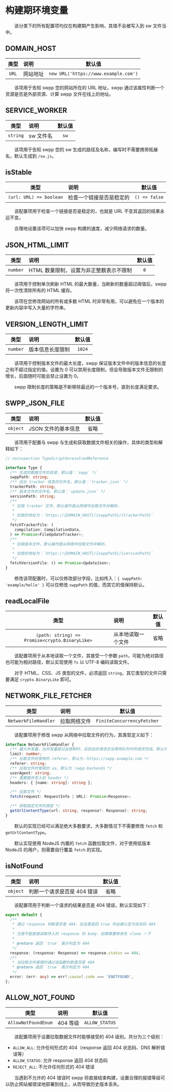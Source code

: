 # 构建期环境变量

&emsp;&emsp;该分类下的所有配置项均仅在构建期产生影响，其值不会被写入到 sw 文件当中。

## DOMAIN_HOST

| 类型  | 说明     |                默认值                |
| :---: | :------- | :----------------------------------: |
| `URL` | 网站地址 | `new URL('https://www.example.com')` |

&emsp;&emsp;该项用于告知 swpp 您的网站所在的 URL 地址，swpp 通过该属性判断一个资源是否是外部资源、计算 swpp 文件在线上的地址。

## SERVICE_WORKER

|    类型    | 说明     | 默认值  |
|:--------:|:-------|:----:|
| `string` | sw 文件名 | `sw` |

&emsp;&emsp;该项用于告知 swpp 您的 sw 生成的路径及名称，编写时不需要携带拓展名，默认生成到 `/sw.js`。

## isStable

|           类型            | 说明           |      默认值      |
|:-----------------------:|:-------------|:-------------:|
| `(url: URL) => boolean` | 检查一个链接是否是稳定的 | `() => false` |

&emsp;&emsp;该配置项用于检查一个链接是否是稳定的，也就是 URL 不变其返回的结果永远不变。

&emsp;&emsp;合理地设置该项可以加快 swpp 构建的速度，减少网络请求的数量。

## JSON_HTML_LIMIT

|    类型    | 说明                     | 默认值 |
|:--------:|:-----------------------|:---:|
| `number` | HTML 数量限制，设置为非正整数表示不限制 | `0` |

&emsp;&emsp;该项用于控制单次刷新 HTML 的最大数量，当刷新的数量超过阈值后，swpp 将一次性清除所有的 HTML 缓存。

&emsp;&emsp;该项在您修改网站的所有或多数 HTML 时非常有用，可以避免在一个版本的更新内容中写入大量的字符串。

## VERSION_LENGTH_LIMIT

|    类型    | 说明       |  默认值   |
|:--------:|:---------|:------:|
| `number` | 版本信息长度限制 | `1024` |

&emsp;&emsp;该项用于控制版本文件的最大长度，swpp 保证版本文件中的版本信息的长度之和不超过指定的值。设置为 0 可以禁用长度限制，但会导致版本文件无限制的增长，后面随时可能会禁止设置为 0。

&emsp;&emsp;swpp 限制长度的策略是不断移除最远的一个版本号，直到长度满足要求。

## SWPP_JSON_FILE

|    类型    | 说明           | 默认值 |
|:--------:|:-------------|:---:|
| `object` | JSON 文件的基本信息 | 省略  |

&emsp;&emsp;该项用于配置与 swpp 与生成和获取数据文件相关的操作，具体的类型和解释如下：

```typescript
// noinspection TypeScriptUnresolvedReference

interface Type {
  /** 生成的数据文件的目录，默认值：`swpp` */
  swppPath: string;
  /** 后台 tracker 信息的文件名，默认值：`tracker.json` */
  trackerPath: string;
  /** 版本文件的文件名，默认值：`update.json` */
  versionPath: string;
  /**
   * 拉取 tracker 文件，默认操作是从网络中拉取文件并解析。
   *
   * 拉取的地址为：`https://{DOMAIN_HOST}/{swppPath}/{trackerPath}`
   */
  fetchTrackerFile: (
    compilation: CompilationData,
  ) => Promise<FileUpdateTracker>;
  /**
   * 拉取版本文件，默认操作是从网络中拉取文件并解析。
   *
   * 拉取的地址为：`https://{DOMAIN_HOST}/{swppPath}/{versionPath}`
   */
  fetchVersionFile: () => Promise<UpdateJson>;
}
```

&emsp;&emsp;修改该项配置时，可以仅修改部分字段，比如传入：`{ swppPath: 'example/hello' }` 可以仅修改 `swppPath` 的值，而其它的值保持默认。

## readLocalFile

|                       类型                       | 说明        | 默认值 |
|:----------------------------------------------:|:----------|:---:|
| `(path: string) => Promise<crypto.BinaryLike>` | 从本地读取一个文件 | 省略  |

&emsp;&emsp;该配置项用于从本地读取一个文件，其接受一个参数 `path`，可能为绝对路径也可能为相对路径，默认实现使用 `fs` 以 UTF-8 编码读取文件。

&emsp;&emsp;对于 HTML、CSS、JS 类型的文件，必须返回 `string`，其它类型的文件只需要满足 `crypto.BinaryLike` 即可。

## NETWORK_FILE_FETCHER

|          类型          | 说明     |            默认值             |
|:--------------------:|:-------|:--------------------------:|
| `NetworkFileHandler` | 拉取网络文件 | `FiniteConcurrencyFetcher` |

&emsp;&emsp;该配置项用于修改 swpp 从网络中拉取文件的行为，其类型定义如下：

```typescript
interface NetworkFileHandler {
  /** 最大并发量，当并发量超过此限制时，后到达的请求应当等待队列中的请求完成。默认为：100 */
  limit: number;
  /** 拉取文件时使用的 referer，默认为：https://swpp.example.com */
  referer: string;
  /** 拉取文件时使用的 ua，默认为：swpp-backends */
  userAgent: string;
  /** 需要额外写入的 header */
  headers: { [name: string]: string };

  /** 拉取文件 */
  fetch(request: RequestInfo | URL): Promise<Response>;

  /** 获取指定文件的类型 */
  getUrlContentType(url: string, response?: Response): string;
}
```

&emsp;&emsp;默认的实现已经可以满足绝大多数要求，大多数情况下不需要修改 `fetch` 和 `getUrlContentType`。

&emsp;&emsp;默认实现使用 NodeJS 内置的 `fetch` 函数拉取文件，对于使用低版本 NodeJS 的用户，则需要自行覆盖 `fetch` 的实现。

## isNotFound

|   类型   | 说明                        | 默认值 |
| :------: | :-------------------------- | :----: |
| `object` | 判断一个请求是否是 404 错误 |  省略  |

&emsp;&emsp;该配置项用于判断一个请求的结果是否是 404 错误，默认实现如下：

```typescript
export default {
  /**
   * 通过 response 判断是否是 404，在这里返回 true 均会被认定为状态码 404
   *
   * 注意不能直接读取传入的 response 的 body，如果需要修改先 clone 一下
   *
   * @return 返回 `true` 表示判定为 404
   */
  response: (response: Response) => response.status == 404,
  /**
   * 当拉取文件报错时通过该函数判断是否是 404
   * @return 返回 `true` 表示判定为 404
   */
  error: (err: any) => err?.cause?.code === 'ENOTFOUND',
};
```

## ALLOW_NOT_FOUND

|        类型         | 说明     |     默认值     |
| :-----------------: | :------- | :------------: |
| `AllowNotFoundEnum` | 404 等级 | `ALLOW_STATUS` |

&emsp;&emsp;该配置项用于设置拉取数据文件时能够接受的 404 级别。共分为三个级别：

- `ALLOW_ALL`: 允许任何形式的 404（response 返回 404 状态码、DNS 解析错误等）
- `ALLOW_STATUS`: 允许 response 返回 404 状态码
- `REJECT_ALL`: 不允许任何形式的 404 错误

&emsp;&emsp;当遇到不允许的 404 错误时 swpp 将直接结束构建，设置合理的报错等级可以防止网站被错误地部署到线上，从而导致历史版本丢失。